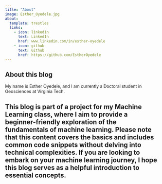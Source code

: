 ```yaml
---
title: "About"
image: Esther_Oyedele.jpg
about:
  template: trestles
  links:
    - icon: linkedin
      text: LinkedIn
      href: www.linkedin.com/in/esther-oyedele
    - icon: github
      text: Github
      href: https://github.com/EstherOyedele
---
```


## About this blog

My name is Esther Oyedele, and I am currently a Doctoral student in Geosciences at Virginia Tech.

This blog is part of a project for my Machine Learning class, where I aim to provide a beginner-friendly exploration of the fundamentals of machine learning. Please note that this content covers the basics and includes common code snippets without delving into technical complexities. If you are looking to embark on your machine learning journey, I hope this blog serves as a helpful introduction to essential concepts.
---
